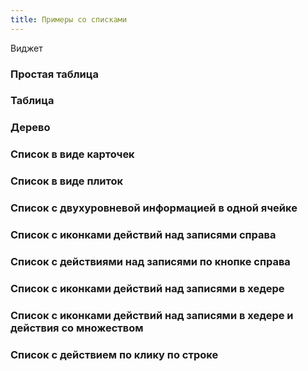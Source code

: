 ```yaml
---
title: Примеры со списками
---
```


Виджет

### Простая таблица
<Sandbox projectId="uxcases_list_simple_table" />


### Таблица
<Sandbox projectId="uxcases_list_table" />


### Дерево
<Sandbox projectId="uxcases_list_tree" />


### Cписок в виде карточек
<Sandbox projectId="uxcases_list_cards" />


### Список в виде плиток
<Sandbox projectId="uxcases_list_tiles" />


### Список с двухуровневой информацией в одной ячейке
<Sandbox projectId="uxcases_list_two_level_list" />


### Список c иконками действий над записями справа
<Sandbox projectId="uxcases_list_table_action_icons" />


### Список с действиями над записями по кнопке справа
<Sandbox projectId="uxcases_list_table_action_list" />


### Список c иконками действий над записями в хедере
<Sandbox projectId="uxcases_list_table_action_header" />


### Список c иконками действий над записями в хедере и действия со множеством
<Sandbox projectId="uxcases_list_table_multi_action_header" />


### Список с действием по клику по строке
<Sandbox projectId="uxcases_list_row_click_action" />
